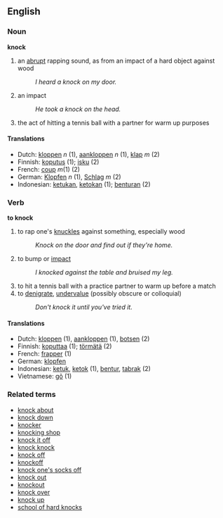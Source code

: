 ==English==

===Noun===
'''knock'''

#an [[abrupt]] rapping sound, as from an impact of a hard object against wood
#:''I heard a knock on my door.''
#an impact
#:''He took a knock on the head.''
#the act of hitting a tennis ball with a partner for warm up purposes

====Translations====
*Dutch: [[kloppen]] ''n'' (1), [[aankloppen]] ''n'' (1), [[klap]] ''m'' (2)
*Finnish: [[koputus]] (1); [[isku]] (2)
*French: [[coup]] ''m''(1) (2)
*German: [[Klopfen]] ''n'' (1), [[Schlag]] ''m'' (2)
*Indonesian: [[ketukan]], [[ketokan]] (1); [[benturan]] (2)

===Verb===
'''to knock'''

#to rap one's [[knuckle]]s against something, especially wood
#:''Knock on the door and find out if they're home.''
#to bump or [[impact]]
#:''I knocked against the table and bruised my leg.''
#to hit a tennis ball with a practice partner to warm up before a match
# to [[denigrate]], [[undervalue]] (possibly obscure or colloquial)
#:''Don't knock it until you've tried it.''

====Translations====
*Dutch: [[kloppen]] (1), [[aankloppen]] (1), [[botsen]] (2)
*Finnish: [[koputtaa]] (1); [[törmätä]] (2)
*French: [[frapper]] (1)
*German: [[klopfen]]
*Indonesian: [[ketuk]], [[ketok]] (1), [[bentur]], [[tabrak]] (2)
*Vietnamese: [[gõ]] (1)

===Related terms===
*[[knock about]]
*[[knock down]]
*[[knocker]]
*[[knocking shop]]
*[[knock it off]]
*[[knock knock]]
*[[knock off]]
*[[knockoff]]
*[[knock one's socks off]]
*[[knock out]]
*[[knockout]]
*[[knock over]]
*[[knock up]]
*[[school of hard knocks]]